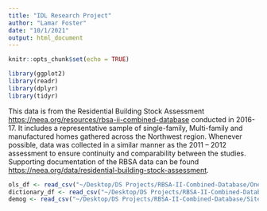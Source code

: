 ```yaml
---
title: "IDL Research Project"
author: "Lamar Foster"
date: "10/1/2021"
output: html_document
---
```


```r
knitr::opts_chunk$set(echo = TRUE)
```

```r
library(ggplot2)
library(readr)
library(dplyr)
library(tidyr)
```

This data is from the Residential Building Stock Assessment [https://neea.org/resources/rbsa-ii-combined-database](RBSA) conducted in 2016-17. It includes a representative sample of single-family, Multi-family and manufactured homes gathered across the Northwest region. Whenever possible, data was collected in a similar manner as the 2011 – 2012 assessment to ensure continuity and comparability between the studies. Supporting documentation of the RBSA data can be found [https://neea.org/data/residential-building-stock-assessment](here). 


```r
ols_df <- read_csv("~/Desktop/DS Projects/RBSA-II-Combined-Database/One Line Summary.csv")
dictionary_df <- read_csv("~/Desktop/DS Projects/RBSA-II-Combined-Database/DataDictionary.csv")
demog <- read_csv("~/Desktop/DS Projects/RBSA-II-Combined-Database/SiteInterview_Demographics.csv")
```

